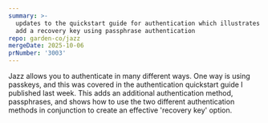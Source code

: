 ```yaml
---
summary: >-
  updates to the quickstart guide for authentication which illustrates how to
  add a recovery key using passphrase authentication
repo: garden-co/jazz
mergeDate: 2025-10-06
prNumber: '3003'
---
```

Jazz allows you to authenticate in many different ways. One way is using passkeys, and this was covered in the authentication quickstart guide I published last week. This adds an additional authentication method, passphrases, and shows how to use the two different authentication methods in conjunction to create an effective 'recovery key' option.
